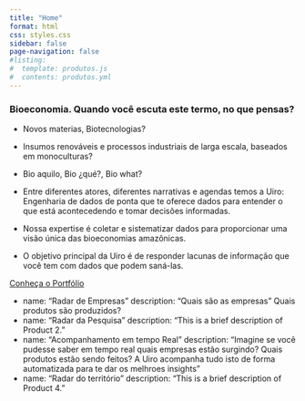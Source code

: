 ```yaml
---
title: "Home"
format: html
css: styles.css
sidebar: false
page-navigation: false
#listing:
#  template: produtos.js
#  contents: produtos.yml
---
```


### Bioeconomia. Quando você escuta este termo, no que pensas?

-   Novos materias, Biotecnologias?

-   Insumos renováveis e processos industriais de larga escala, baseados em monoculturas?

-   Bio aquilo, Bio ¿qué?, Bio what?

-   Entre diferentes atores, diferentes narrativas e agendas temos a Uiro: Engenharia de dados de ponta que te oferece dados para entender o que está acontecedendo e tomar decisões informadas.

-   Nossa expertise é coletar e sistematizar dados para proporcionar uma visão única das bioeconomias amazônicas.

-   O objetivo principal da Uiro é de responder lacunas de informação que você tem com dados que podem saná-las.

::: cta-button
<a href="analises.qmd">Conheça o Portfólio </a>
:::

-   name: "Radar de Empresas" description: "Quais são as empresas" Quais produtos são produzidos?
-   name: "Radar da Pesquisa" description: "This is a brief description of Product 2."
-   name: "Acompanhamento em tempo Real" description: "Imagine se você pudesse saber em tempo real quais empresas estão surgindo? Quais produtos estão sendo feitos? A Uiro acompanha tudo isto de forma automatizada para te dar os melhroes insights"
-   name: "Radar do território" description: "This is a brief description of Product 4."
